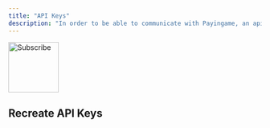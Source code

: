 ```yaml
---
title: "API Keys"
description: "In order to be able to communicate with Payingame, an api key will need to be used. We provide two keys. One for test and one from production. The url will be the same, but by providing the api key, Payingame will know what needs to be returned."
---
```


<img
  src="/images/api.png"
  alt="Subscribe"
  height="100"
  className="rounded-lg"
/>

## Recreate API Keys
